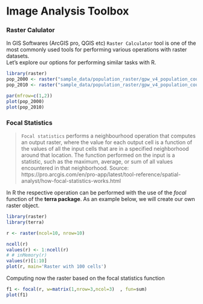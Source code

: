 # Image Analysis Toolbox

<!-- ## Map Algebra Toolset -->


### Raster Calulator

In GIS Softwares (ArcGIS pro, QGIS etc) `Raster Calculator` tool is one of the most
commonly used tools for performing various operations with raster datasets.  
Let's explore our options for performing similar tasks with R.  

```r
library(raster)
pop_2000 <- raster("sample_data/population_raster/gpw_v4_population_count_rev11_2000_2pt5_min.tif")
pop_2010 <- raster("sample_data/population_raster/gpw_v4_population_count_rev11_2010_2pt5_min.tif")

par(mfrow=c(1,2))
plot(pop_2000)
plot(pop_2010)

```

<!-- ## Math Toolset -->

<!-- ## Overlay Toolset -->

<!-- ### Weighted Sum -->

<!-- ## Statistical Toolset -->

<!-- ### Cell Statistics -->

### Focal Statistics

>`Focal statistics` performs a neighbourhood operation that computes an output raster, where the value for each output cell is a function of the values of all the input cells that are in a specified neighborhood around that location. The function performed on the input is a statistic, such as the maximum, average, or sum of all values encountered in that neighborhood.
Source: https://pro.arcgis.com/en/pro-app/latest/tool-reference/spatial-analyst/how-focal-statistics-works.html

In R the respective operation can be performed with the use of the _focal_ function of the __terra package__.
As an example below, we will create our own raster object.  

```r
library(raster)
library(terra)

r <- raster(ncol=10, nrow=10)

ncell(r)
values(r) <- 1:ncell(r)
# # inMemory(r)
values(r)[1:10]
plot(r, main='Raster with 100 cells')
``` 

Computing now the raster based on the focal statistics function

```r
f1 <- focal(r, w=matrix(1,nrow=3,ncol=3)  , fun=sum)
plot(f1)
```

<!-- ### Zonal Statistics -->